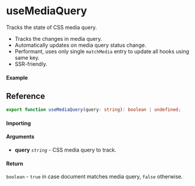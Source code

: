 
<Meta title="Sensor/useMediaQuery" component={Example} />

# useMediaQuery

Tracks the state of CSS media query.

- Tracks the changes in media query.
- Automatically updates on media query status change.
- Performant, uses only single `matchMedia` entry to update all hooks using same key.
- SSR-friendly.

#### Example

<Canvas>
  <Story story={Example} inline />
</Canvas>

## Reference

```ts
export function useMediaQuery(query: string): boolean | undefined;
```

#### Importing

<ImportPath />

#### Arguments

- **query** _`string`_ - CSS media query to track.

#### Return

`boolean` - `true` in case document matches media query, `false` otherwise.
